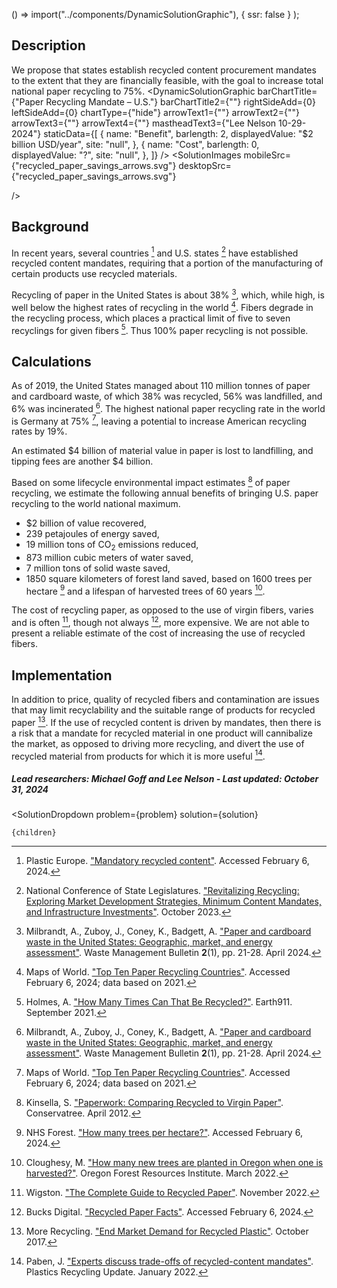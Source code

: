 

  () => import("../components/DynamicSolutionGraphic"),
  { ssr: false }
);


## Description
We propose that states establish recycled content procurement mandates to the extent that they are financially feasible, with the goal to increase total national paper recycling to 75%.
<DynamicSolutionGraphic
  barChartTitle={"Paper Recycling Mandate – U.S."}
  barChartTitle2={""}
  rightSideAdd={0}
  leftSideAdd={0}
  chartType={"hide"}
  arrowText1={""}
  arrowText2={""}
  arrowText3={""}
  arrowText4={""}
  mastheadText3={"Lee Nelson 10-29-2024"}
 staticData={[
    {
     name: "Benefit",
      barlength: 2,
      displayedValue: "$2 billion USD/year",
      site: "null",
    },
    {
      name: "Cost",
      barlength: 0,
      displayedValue: "?",
      site: "null",
    },
  ]}
/>
<SolutionImages
 mobileSrc={"recycled_paper_savings_arrows.svg"}
 desktopSrc={"recycled_paper_savings_arrows.svg"}

/>

## Background
In recent years, several countries [^"11"] and U.S. states [^"10"] have established recycled content mandates, requiring that a portion of the manufacturing of certain products use recycled materials.

Recycling of paper in the United States is about 38% [^"1"], which, while high, is well below the highest rates of recycling in the world [^"2"]. Fibers degrade in the recycling process, which places a practical limit of five to seven recyclings for given fibers [^"12"]. Thus 100% paper recycling is not possible.

## Calculations
As of 2019, the United States managed about 110 million tonnes of paper and cardboard waste, of which 38% was recycled, 56% was landfilled, and 6% was incinerated [^"1"]. The highest national paper recycling rate in the world is Germany at 75% [^"2"], leaving a potential to increase American recycling rates by 19%.

An estimated $4 billion of material value in paper is lost to landfilling, and tipping fees are another $4 billion.

Based on some lifecycle environmental impact estimates [^"3"] of paper recycling, we estimate the following annual benefits of bringing U.S. paper recycling to the world national maximum. 

- $2 billion of value recovered,
- 239 petajoules of energy saved,
- 19 million tons of CO<sub>2</sub> emissions reduced,
- 873 million cubic meters of water saved,
- 7 million tons of solid waste saved,
- 1850 square kilometers of forest land saved, based on 1600 trees per hectare [^"4"] and a lifespan of harvested trees of 60 years [^"5"].

The cost of recycling paper, as opposed to the use of virgin fibers, varies and is often [^"7"], though not always [^"6"], more expensive. We are not able to present a reliable estimate of the cost of increasing the use of recycled fibers.

## Implementation
In addition to price, quality of recycled fibers and contamination are issues that may limit recyclability and the suitable range of products for recycled paper [^"8"]. If the use of recycled content is driven by mandates, then there is a risk that a mandate for recycled material in one product will cannibalize the market, as opposed to driving more recycling, and divert the use of recycled material from products for which it is more useful [^"9"].

##### Lead researchers: Michael Goff and Lee Nelson - Last updated: October 31, 2024

[^"1"]: Milbrandt, A., Zuboy, J., Coney, K., Badgett, A. ["Paper and cardboard waste in the United States: Geographic, market, and energy assessment"](https://www.sciencedirect.com/science/article/pii/S2949750723000470). Waste Management Bulletin <b>2</b>(1), pp. 21-28. April 2024.

[^"2"]: Maps of World. ["Top Ten Paper Recycling Countries"](https://www.mapsofworld.com/world-top-ten/world-top-ten-paper-recycling-countries.html). Accessed February 6, 2024; data based on 2021.

[^"3"]: Kinsella, S. ["Paperwork: Comparing Recycled to Virgin Paper"](https://environmentalpaper.org/wp-content/uploads/2017/08/Paperwork.pdf). Conservatree. April 2012.

[^"4"]: NHS Forest. ["How many trees per hectare?"](https://nhsforest.org/how-many-trees-can-be-planted-hectare/). Accessed February 6, 2024.

[^"5"]: Cloughesy, M. ["How many new trees are planted in Oregon when one is harvested?"](https://oregonforests.org/blog/how-many-new-trees-are-planted-oregon-when-one-harvested). Oregon Forest Resources Institute. March 2022.

[^"6"]: Bucks Digital. ["Recycled Paper Facts"](https://www.bucksdigital.com/resources/greenpage/recycled.html). Accessed February 6, 2024.

[^"7"]: Wigston. ["The Complete Guide to Recycled Paper"](http://wigstonpaper.com/2022/11/25/complete-guide-to-recycled-paper/). November 2022.

[^"8"]: More Recycling. ["End Market Demand for Recycled Plastic"](https://www.plasticsmarkets.org/jsfcode/srvyfiles/wd_151/endusedemand_report_v8_1.pdf). October 2017.

[^"9"]: Paben, J. ["Experts discuss trade-offs of recycled-content mandates"](https://resource-recycling.com/plastics/2022/01/12/experts-discuss-trade-offs-of-recycled-content-mandates/). Plastics Recycling Update. January 2022.

[^"10"]: National Conference of State Legislatures. ["Revitalizing Recycling: Exploring Market Development Strategies, Minimum Content Mandates, and Infrastructure Investments"](https://www.ncsl.org/environment-and-natural-resources/revitalizing-recycling-exploring-market-development-strategies-minimum-content-mandates-and-infrastructure-investments). October 2023.

[^"11"]: Plastic Europe. ["Mandatory recycled content"](https://plasticseurope.org/sustainability/circularity/recycling/mandatory-recycled-content/). Accessed February 6, 2024.

[^"12"]: Holmes, A. ["How Many Times Can That Be Recycled?"](https://earth911.com/business-policy/how-many-times-recycled/). Earth911. September 2021.


  <SolutionDropdown 
    problem={problem} 
    solution={solution}
  >
    {children}
  </SolutionDropdown>